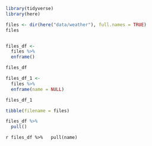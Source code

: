 <!-- Setup 02-dir.R -->
```r
library(tidyverse)
library(here)
```


<!-- Show all files -->
```r
files <- dir(here("data/weather"), full.names = TRUE)
files
```


<!-- see also fs::dir_ls() -->
```r
```


<!-- Convert to tibble -->
```r
files_df <-
  files %>%
  enframe()

files_df
```


<!-- Remove the name column -->
```r
files_df_1 <-
  files %>%
  enframe(name = NULL)

files_df_1
```


<!-- Construct tibble from a vector -->
```r
tibble(filename = files)
```


<!-- Extract a column as a vector -->
```r
files_df %>%
  pull()
```


<!-- Extract a specific column as a vector -->
```r
files_df %>%
  pull(name)```
